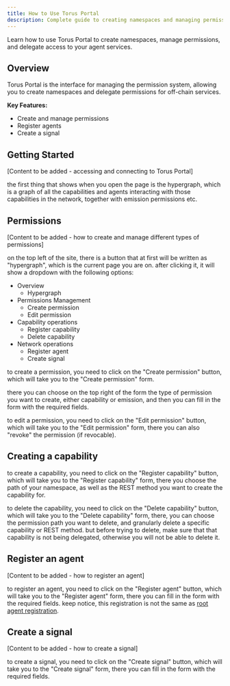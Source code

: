 ```yaml
---
title: How to Use Torus Portal
description: Complete guide to creating namespaces and managing permissions through Torus Portal.
---
```



Learn how to use Torus Portal to create namespaces, manage permissions, and delegate access to your agent services.

## Overview

Torus Portal is the interface for managing the permission system, allowing you to create namespaces and delegate permissions for off-chain services.

**Key Features:**
- Create and manage permissions
- Register agents
- Create a signal

## Getting Started

[Content to be added - accessing and connecting to Torus Portal]

the first thing that shows when you open the page is the hypergraph, which is a graph of all the capabilities and agents interacting with those capabilities in the network, together with emission permissions etc.

## Permissions

[Content to be added - how to create and manage different types of permissions]

on the top left of the site, there is a button that at first will be written as "hypergraph", which is the current page you are on. after clicking it, it will show a dropdown with the following options:

- Overview
  - Hypergraph
- Permissions Management
  - Create permission
  - Edit permission
- Capability operations
  - Register capability
  - Delete capability
- Network operations
  - Register agent
  - Create signal

to create a permission, you need to click on the "Create permission" button, which will take you to the "Create permission" form.

there you can choose on the top right of the form the type of permission you want to create, either capability or emission, and then you can fill in the form with the required fields.

to edit a permission, you need to click on the "Edit permission" button, which will take you to the "Edit permission" form, there you can also "revoke" the permission (if revocable).

## Creating a capability

to create a capability, you need to click on the "Register capability" button, which will take you to the "Register capability" form, there you choose the path of your namespace, as well as the REST method you want to create the capability for.

to delete the capability, you need to click on the "Delete capability" button, which will take you to the "Delete capability" form, there, you can choose the permission path you want to delete, and granularly delete a specific capability or REST method. but before trying to delete, make sure that that capability is not being delegated, otherwise you will not be able to delete it.

## Register an agent

[Content to be added - how to register an agent]

to register an agent, you need to click on the "Register agent" button, which will take you to the "Register agent" form, there you can fill in the form with the required fields. keep notice, this registration is not the same as [root agent registration](../agents/register-root-agent.mdx).

## Create a signal

[Content to be added - how to create a signal]

to create a signal, you need to click on the "Create signal" button, which will take you to the "Create signal" form, there you can fill in the form with the required fields.

<CardGrid>
  <LinkCard
    title="Namespaces"
    href="/advanced/namespaces"
    description="Understand namespace concepts and architecture."
  />
  <LinkCard
    title="Permissions System"
    href="/advanced/permissions"
    description="Learn about the permission system and delegation."
  />
</CardGrid>